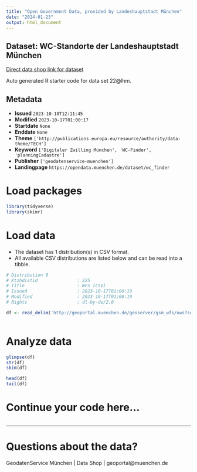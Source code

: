 ```yaml
---
title: "Open Government Data, provided by Landeshauptstadt München"
date: "2024-01-23"
output: html_document
---
```


## Dataset: WC-Standorte der Landeshauptstadt München

[Direct data shop link for dataset](https://opendata.muenchen.de/dataset/wc_finder)

Auto generated R starter code for data set 22@lhm.

## Metadata

- **Issued** `2023-10-10T12:11:45`
- **Modified** `2023-10-17T01:00:17`
- **Startdate** `None`
- **Enddate** `None`
- **Theme** `['http://publications.europa.eu/resource/authority/data-theme/TECH']`
- **Keyword** `['Digitaler Zwilling München', 'WC-Finder', 'planningCadastre']`
- **Publisher** `['geodatenservice-muenchen']`
- **Landingpage** `https://opendata.muenchen.de/dataset/wc_finder`


# Load packages

```r

library(tidyverse)
library(skimr)

```

# Load data

-   The dataset has 1 distribution(s) in CSV format.
-   All available CSV distributions are listed below and can be read into a tibble.

```r

# Distribution 0
# Ktzhdistid               : 225
# Title                    : WFS (CSV)
# Issued                   : 2023-10-17T01:00:19
# Modified                 : 2023-10-17T01:00:19
# Rights                   : dl-by-de/2.0

df <- read_delim('http://geoportal.muenchen.de/geoserver/gsm_wfs/ows?service=WFS&amp;version=1.1.0&amp;request=GetFeature&amp;typeName=gsm_wfs:wc_finder_opendata&amp;outputFormat=csv')



```

# Analyze data

```r

glimpse(df)
str(df)
skim(df)

head(df)
tail(df)

```

# Continue your code here...

```r

```

------------------------------------------------------------------------

# Questions about the data?

GeodatenService München | Data Shop | geoportal@muenchen.de
